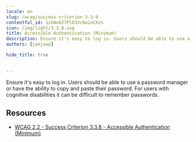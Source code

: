 ```yaml
---
locale: en
slug: /wcag/success-criterion-3-3-8
contentful_id: 1zGNo0Z7PlO3VcHwinCXzn
icon: /img/light/3.3.8.svg
title: Accessible Authentication (Minimum)
description: Ensure it's easy to log in. Users should be able to use a password manager or have the ability to copy and paste their password. For users with cognitive disabilities, it can be difficult to remember passwords.
authors: [janjaap]

hide_title: true

	
---
```


<Hero
  title="Accessible Authentication (Minimum)"
  icon="/img/light/3.3.8.svg"
  prefix="Success Criterion 3.3.8"
  suffix="Level AA"
/>

Ensure it's easy to log in. Users should be able to use a password manager or have the ability to copy and paste their password. For users with cognitive disabilities it can be difficult to remember passwords.

## Resources

- [WCAG 2.2 - Success Criterion 3.3.8 - Accessible Authentication (Minimum)](https://www.w3.org/TR/WCAG22/#accessible-authentication-minimum)